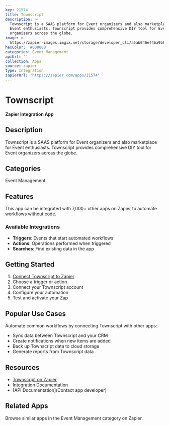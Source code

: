 ```yaml
---
key: 21574
title: Townscript
description: >-
  Townscript is a SAAS platform for Event organizers and also marketplace for
  Event enthusiasts. Townscript provides comprehensive DIY tool for Event
  organizers across the globe.
image: >-
  https://zapier-images.imgix.net/storage/developer_cli/a5ab046ef4ba9b8c5c02a1d2fbfbf555.png?auto=format%2Ccompress&ixlib=python-3.0.0&q=50
hexColor: '#000000'
categories: Event Management
apiUrl: ''
collection: Apps
source: zapier
type: Integration
zapierUrl: 'https://zapier.com/apps/21574'
---
```

# Townscript

**Zapier Integration App**

## Description

Townscript is a SAAS platform for Event organizers and also marketplace for Event enthusiasts. Townscript provides comprehensive DIY tool for Event organizers across the globe.

## Categories

Event Management

## Features

This app can be integrated with 7,000+ other apps on Zapier to automate workflows without code.

### Available Integrations

- **Triggers**: Events that start automated workflows
- **Actions**: Operations performed when triggered
- **Searches**: Find existing data in the app

## Getting Started

1. [Connect Townscript to Zapier](https://zapier.com/apps/21574)
2. Choose a trigger or action
3. Connect your Townscript account
4. Configure your automation
5. Test and activate your Zap

## Popular Use Cases

Automate common workflows by connecting Townscript with other apps:

- Sync data between Townscript and your CRM
- Create notifications when new items are added
- Back up Townscript data to cloud storage
- Generate reports from Townscript data

## Resources

- [Townscript on Zapier](https://zapier.com/apps/21574)
- [Integration Documentation](https://zapier.com/apps/21574/integrations)
- [API Documentation](Contact app developer)

## Related Apps

Browse similar apps in the Event Management category on Zapier.
